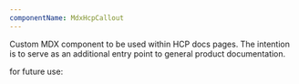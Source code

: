 ```yaml
---
componentName: MdxHcpCallout
---
```


Custom MDX component to be used within HCP docs pages. The intention is to serve as an additional entry point to general product documentation.

<MdxHcpCallout product="vault" />

<MdxHcpCallout product="boundary" />

<MdxHcpCallout product="packer" />

<MdxHcpCallout product="consul" />

for future use:

<MdxHcpCallout product="waypoint" />